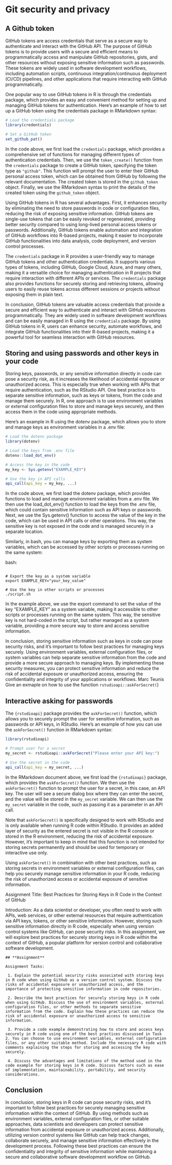 # Git security and privacy

## A Github token
GitHub tokens are access credentials that serve as a secure way to authenticate and interact with the GitHub API. The purpose of GitHub tokens is to provide users with a secure and efficient means to programmatically access and manipulate GitHub repositories, gists, and other resources without exposing sensitive information such as passwords. These tokens are widely used in software development workflows, including automation scripts, continuous integration/continuous deployment (CI/CD) pipelines, and other applications that require interacting with GitHub programmatically.

One popular way to use GitHub tokens in R is through the credentials package, which provides an easy and convenient method for setting up and managing GitHub tokens for authentication. Here's an example of how to set up a GitHub token using the credentials package in RMarkdown syntax:

```r
# Load the credentials package
library(credentials)

# Set a GitHub token
set_github_pat()
```

In the code above, we first load the `credentials` package, which provides a comprehensive set of functions for managing different types of authentication credentials. Then, we use the `token_create()` function from the `credentials` package to create a GitHub token, specifying the token type as `"github"`. This function will prompt the user to enter their GitHub personal access token, which can be obtained from GitHub by following the relevant documentation. The created token is stored in the `github_token` object. Finally, we use the RMarkdown syntax to print the details of the created token using the `github_token` object.

Using GitHub tokens in R has several advantages. First, it enhances security by eliminating the need to store passwords in code or configuration files, reducing the risk of exposing sensitive information. GitHub tokens are single-use tokens that can be easily revoked or regenerated, providing better security compared to using long-lived personal access tokens or passwords. Additionally, GitHub tokens enable automation and integration of GitHub workflows into R-based projects, making it easier to incorporate GitHub functionalities into data analysis, code deployment, and version control processes.

The `credentials` package in R provides a user-friendly way to manage GitHub tokens and other authentication credentials. It supports various types of tokens, including GitHub, Google Cloud, Azure, and many others, making it a versatile choice for managing authentication in R projects that require interaction with different APIs or services. The `credentials` package also provides functions for securely storing and retrieving tokens, allowing users to easily reuse tokens across different sessions or projects without exposing them in plain text.

In conclusion, GitHub tokens are valuable access credentials that provide a secure and efficient way to authenticate and interact with GitHub resources programmatically. They are widely used in software development workflows and can be easily managed in R using the `credentials` package. By using GitHub tokens in R, users can enhance security, automate workflows, and integrate GitHub functionalities into their R-based projects, making it a powerful tool for seamless interaction with GitHub resources.

## Storing and using passwords and other keys in your code

Storing keys, passwords, or any sensitive information directly in code can pose a security risk, as it increases the likelihood of accidental exposure or unauthorized access. This is especially true when working with APIs that require authentication, such as the RStudio API. One best practice is to separate sensitive information, such as keys or tokens, from the code and manage them securely. In R, one approach is to use environment variables or external configuration files to store and manage keys securely, and then access them in the code using appropriate methods.

Here's an example in R using the dotenv package, which allows you to store and manage keys as environment variables in a .env file:

```r
# Load the dotenv package
library(dotenv)

# Load the keys from .env file
dotenv::load_dot_env()

# Access the key in the code
my_key <- Sys.getenv("EXAMPLE_KEY")

# Use the key in API calls
api_call(api_key = my_key, ...)
```

In the code above, we first load the dotenv package, which provides functions to load and manage environment variables from a .env file. We then use the load_dot_env() function to load the keys from the .env file, which could contain sensitive information such as API keys or passwords. Next, we use the Sys.getenv() function to access the value of the key in the code, which can be used in API calls or other operations. This way, the sensitive key is not exposed in the code and is managed securely in a separate location.

Similarly, in bash, you can manage keys by exporting them as system variables, which can be accessed by other scripts or processes running on the same system:

bash:
```

# Export the key as a system variable
export EXAMPLE_KEY="your_key_value"

# Use the key in other scripts or processes
./script.sh
```

In the example above, we use the export command to set the value of the key "EXAMPLE_KEY" as a system variable, making it accessible to other scripts or processes running on the same system. This way, the sensitive key is not hard-coded in the script, but rather managed as a system variable, providing a more secure way to store and access sensitive information.

In conclusion, storing sensitive information such as keys in code can pose security risks, and it's important to follow best practices for managing keys securely. Using environment variables, external configuration files, or system variables can help separate sensitive information from the code and provide a more secure approach to managing keys. By implementing these security measures, you can protect sensitive information and reduce the risk of accidental exposure or unauthorized access, ensuring the confidentiality and integrity of your applications or workflows.
Marc Teunis
Give an exmaple on how to use the function `rstudioapi::askForSecret(`)

## Interactive asking for passwords
The `{rstudioapi}` package provides the `askForSecret()` function, which allows you to securely prompt the user for sensitive information, such as passwords or API keys, in RStudio. Here's an example of how you can use the `askForSecret()` function in RMarkdown syntax:

```r
library(rstudioapi)

# Prompt user for a secret
my_secret <- rstudioapi::askForSecret("Please enter your API key:")

# Use the secret in the code
api_call(api_key = my_secret, ...)
```

In the RMarkdown document above, we first load the `{rstudioapi}` package, which provides the `askForSecret()` function. We then use the `askForSecret()` function to prompt the user for a secret, in this case, an API key. The user will see a secure dialog box where they can enter the secret, and the value will be stored in the `my_secret` variable. We can then use the `my_secret` variable in the code, such as passing it as a parameter in an API call.

Note that `askForSecret()` is specifically designed to work with RStudio and is only available when running R code within RStudio. It provides an added layer of security as the entered secret is not visible in the R console or stored in the R environment, reducing the risk of accidental exposure. However, it's important to keep in mind that this function is not intended for storing secrets permanently and should be used for temporary or interactive use only.

Using `askForSecret()` in combination with other best practices, such as storing secrets in environment variables or external configuration files, can help you securely manage sensitive information in your R code, reducing the risk of unauthorized access or accidental exposure of sensitive information.

Assignment Title: Best Practices for Storing Keys in R Code in the Context of GitHub

Introduction:
As a data scientist or developer, you often need to work with APIs, web services, or other external resources that require authentication via API keys, tokens, or other sensitive information. However, storing such sensitive information directly in R code, especially when using version control systems like GitHub, can pose security risks. In this assignment, we will explore best practices for securely storing keys in R code within the context of GitHub, a popular platform for version control and collaborative software development.

```
## **Assignment**

Assignment Tasks:

 1. Explain the potential security risks associated with storing keys in R code when using GitHub as a version control system. Discuss the risks of accidental exposure or unauthorized access, and the importance of protecting sensitive information in code repositories.

 2. Describe the best practices for securely storing keys in R code when using GitHub. Discuss the use of environment variables, external configuration files, or other methods to separate sensitive information from the code. Explain how these practices can reduce the risk of accidental exposure or unauthorized access to sensitive information.

 3. Provide a code example demonstrating how to store and access keys securely in R code using one of the best practices discussed in Task 2. You can choose to use environment variables, external configuration files, or any other suitable method. Include the necessary R code with comments explaining the steps for storing and accessing the key securely.

 4. Discuss the advantages and limitations of the method used in the code example for storing keys in R code. Discuss factors such as ease of implementation, maintainability, portability, and security considerations.
```

## Conclusion
In conclusion, storing keys in R code can pose security risks, and it's important to follow best practices for securely managing sensitive information within the context of GitHub. By using methods such as environment variables, external configuration files, or other suitable approaches, data scientists and developers can protect sensitive information from accidental exposure or unauthorized access. Additionally, utilizing version control systems like GitHub can help track changes, collaborate securely, and manage sensitive information effectively in the development process. Following these best practices can ensure the confidentiality and integrity of sensitive information while maintaining a secure and collaborative software development workflow on GitHub.
